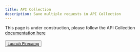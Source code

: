 ```yaml
---
title: API Collection
description: Save multiple requests in API Collection
---
```


This page is under construction, please follow the API Collection [documentation here](https://firecamp.io/docs/platform/collection)
<br/><br/>
<Button> <a href="https://firecamp.dev" target="_blank">Launch Firecamp</a> </Button>

<br/><br/><br/><br/><br/><br/><br/><br/><br/><br/><br/><br/><br/><br/><br/><br/>